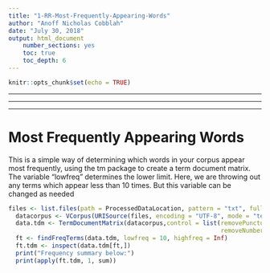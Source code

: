 ---
title: "1-RR-Most-Frequently-Appearing-Words"
author: "Anoff Nicholas Cobblah"
date: "July 30, 2018"
output: html_document
    number_sections: yes
    toc: true
    toc_depth: 6
---

```{r setup, include=FALSE}
knitr::opts_chunk$set(echo = TRUE)
```

*********************************************************************************************************************************************
*********************************************************************************************************************************************
*********************************************************************************************************************************************
# Most Frequently Appearing Words
This is a simple way of determining which words in your corpus appear most frequently, using the tm package to create a term document matrix.  The variable "lowfreq" determines the lower limit.  Here, we are throwing out any terms which appear less than 10 times.  But this variable can be changed as needed


``` {r Most Frequent Terms, eval=FALSE}
files <- list.files(path = ProcessedDataLocation, pattern = "txt", full.names = TRUE) #creates vector of txt file names.
  datacorpus <- VCorpus(URISource(files, encoding = "UTF-8", mode = "text"))
  data.tdm <- TermDocumentMatrix(datacorpus,control = list(removePunctuation = TRUE, stopwords = TRUE, tolower = FALSE, stemming = TRUE, 
                                                           removeNumbers = TRUE, bounds = list(global= c(1,Inf))))
  ft <- findFreqTerms(data.tdm, lowfreq = 10, highfreq = Inf)
  ft.tdm <- inspect(data.tdm[ft,])
  print("Frequency summary below:")
  print(apply(ft.tdm, 1, sum))
```
